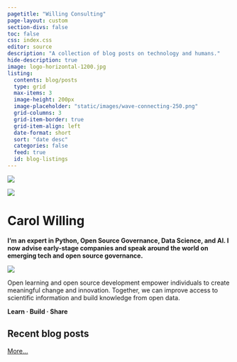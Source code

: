 ```yaml
---
pagetitle: "Willing Consulting"
page-layout: custom
section-divs: false
toc: false
css: index.css
editor: source
description: "A collection of blog posts on technology and humans."
hide-description: true
image: logo-horizontal-1200.jpg
listing:
  contents: blog/posts
  type: grid
  max-items: 3
  image-height: 200px
  image-placeholder: "static/images/wave-connecting-250.png"
  grid-columns: 3
  grid-item-border: true
  grid-item-align: left
  date-format: short
  sort: "date desc"
  categories: false
  feed: true
  id: blog-listings
---
```


:::{layout-ncol=2}

![](HS_Willing_Carol_jupcon17_NoCube.jpg)

![](static/images/logo-horizontal.svg)

:::

# Carol Willing

**I’m an expert in Python, Open Source Governance, Data Science, and AI. I now advise early-stage
companies and speak around the world on emerging tech and open source governance.**

![](pycon-keynote.png)

Open learning and open source development empower individuals to create
meaningful change and innovation. Together, we can improve access to scientific
information and build knowledge from open data.

**Learn &middot; Build &middot; Share**

## Recent blog posts

[More...](blog)
